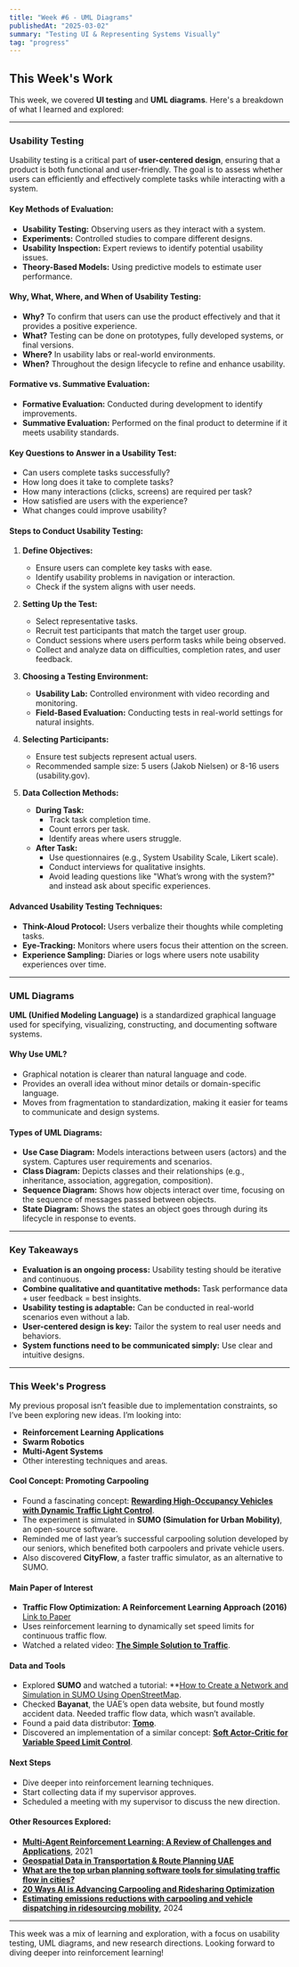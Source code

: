 ```yaml
---
title: "Week #6 - UML Diagrams"
publishedAt: "2025-03-02"
summary: "Testing UI & Representing Systems Visually"
tag: "progress"
---
```


## This Week's Work

This week, we covered **UI testing** and **UML diagrams**. Here's a breakdown of what I learned and explored:

---

### Usability Testing

Usability testing is a critical part of **user-centered design**, ensuring that a product is both functional and user-friendly. The goal is to assess whether users can efficiently and effectively complete tasks while interacting with a system.

#### Key Methods of Evaluation:
- **Usability Testing:** Observing users as they interact with a system.
- **Experiments:** Controlled studies to compare different designs.
- **Usability Inspection:** Expert reviews to identify potential usability issues.
- **Theory-Based Models:** Using predictive models to estimate user performance.

#### Why, What, Where, and When of Usability Testing:
- **Why?** To confirm that users can use the product effectively and that it provides a positive experience.
- **What?** Testing can be done on prototypes, fully developed systems, or final versions.
- **Where?** In usability labs or real-world environments.
- **When?** Throughout the design lifecycle to refine and enhance usability.

#### Formative vs. Summative Evaluation:
- **Formative Evaluation:** Conducted during development to identify improvements.
- **Summative Evaluation:** Performed on the final product to determine if it meets usability standards.

#### Key Questions to Answer in a Usability Test:
- Can users complete tasks successfully?
- How long does it take to complete tasks?
- How many interactions (clicks, screens) are required per task?
- How satisfied are users with the experience?
- What changes could improve usability?

#### Steps to Conduct Usability Testing:
1. **Define Objectives:**
   - Ensure users can complete key tasks with ease.
   - Identify usability problems in navigation or interaction.
   - Check if the system aligns with user needs.

2. **Setting Up the Test:**
   - Select representative tasks.
   - Recruit test participants that match the target user group.
   - Conduct sessions where users perform tasks while being observed.
   - Collect and analyze data on difficulties, completion rates, and user feedback.

3. **Choosing a Testing Environment:**
   - **Usability Lab:** Controlled environment with video recording and monitoring.
   - **Field-Based Evaluation:** Conducting tests in real-world settings for natural insights.

4. **Selecting Participants:**
   - Ensure test subjects represent actual users.
   - Recommended sample size: 5 users (Jakob Nielsen) or 8-16 users (usability.gov).

5. **Data Collection Methods:**
   - **During Task:**
     - Track task completion time.
     - Count errors per task.
     - Identify areas where users struggle.
   - **After Task:**
     - Use questionnaires (e.g., System Usability Scale, Likert scale).
     - Conduct interviews for qualitative insights.
     - Avoid leading questions like "What’s wrong with the system?" and instead ask about specific experiences.

#### Advanced Usability Testing Techniques:
- **Think-Aloud Protocol:** Users verbalize their thoughts while completing tasks.
- **Eye-Tracking:** Monitors where users focus their attention on the screen.
- **Experience Sampling:** Diaries or logs where users note usability experiences over time.

---

### UML Diagrams

**UML (Unified Modeling Language)** is a standardized graphical language used for specifying, visualizing, constructing, and documenting software systems.

#### Why Use UML?
- Graphical notation is clearer than natural language and code.
- Provides an overall idea without minor details or domain-specific language.
- Moves from fragmentation to standardization, making it easier for teams to communicate and design systems.

#### Types of UML Diagrams:
- **Use Case Diagram:** Models interactions between users (actors) and the system. Captures user requirements and scenarios.
- **Class Diagram:** Depicts classes and their relationships (e.g., inheritance, association, aggregation, composition).
- **Sequence Diagram:** Shows how objects interact over time, focusing on the sequence of messages passed between objects.
- **State Diagram:** Shows the states an object goes through during its lifecycle in response to events.

---

### Key Takeaways
- **Evaluation is an ongoing process:** Usability testing should be iterative and continuous.
- **Combine qualitative and quantitative methods:** Task performance data + user feedback = best insights.
- **Usability testing is adaptable:** Can be conducted in real-world scenarios even without a lab.
- **User-centered design is key:** Tailor the system to real user needs and behaviors.
- **System functions need to be communicated simply:** Use clear and intuitive designs.

---

### This Week's Progress

My previous proposal isn’t feasible due to implementation constraints, so I’ve been exploring new ideas. I’m looking into:
- **Reinforcement Learning Applications**
- **Swarm Robotics**
- **Multi-Agent Systems**
- Other interesting techniques and areas.

#### Cool Concept: Promoting Carpooling
- Found a fascinating concept: **[Rewarding High-Occupancy Vehicles with Dynamic Traffic Light Control](https://engineering.berkeley.edu/news/2024/06/using-ai-to-get-people-out-of-their-cars-and-into-hovs/)**.
- The experiment is simulated in **SUMO (Simulation for Urban Mobility)**, an open-source software.
- Reminded me of last year’s successful carpooling solution developed by our seniors, which benefited both carpoolers and private vehicle users.
- Also discovered **CityFlow**, a faster traffic simulator, as an alternative to SUMO.

#### Main Paper of Interest
- **Traffic Flow Optimization: A Reinforcement Learning Approach (2016)**  
  [Link to Paper](https://www.sciencedirect.com/science/article/pii/S0952197616000038)
- Uses reinforcement learning to dynamically set speed limits for continuous traffic flow.
- Watched a related video: **[The Simple Solution to Traffic](https://www.youtube.com/watch?v=iHzzSao6ypE)**.

#### Data and Tools
- Explored **SUMO** and watched a tutorial: **[How to Create a Network and Simulation in SUMO Using OpenStreetMap](https://www.youtube.com/watch?v=wZycufsTEGU).
- Checked **Bayanat**, the UAE’s open data website, but found mostly accident data. Needed traffic flow data, which wasn’t available.
- Found a paid data distributor: **[Tomo](https://www.tomtom.com/traffic-index/dubai-traffic/)**.
- Discovered an implementation of a similar concept: **[Soft Actor-Critic for Variable Speed Limit Control](https://github.com/juanwulu/sac_vsl?tab=readme-ov-file)**.

#### Next Steps
- Dive deeper into reinforcement learning techniques.
- Start collecting data if my supervisor approves.
- Scheduled a meeting with my supervisor to discuss the new direction.

#### Other Resources Explored:
- **[Multi-Agent Reinforcement Learning: A Review of Challenges and Applications](https://www.mdpi.com/2076-3417/11/11/4948)**, 2021
- **[Geospatial Data in Transportation & Route Planning UAE](https://u.ae/en/information-and-services/transportation/geospatial-data-in-transportation)**
- **[What are the top urban planning software tools for simulating traffic flow in cities?](https://www.linkedin.com/advice/0/what-top-urban-planning-software-tools-simulating-0nenc)**
- **[20 Ways AI is Advancing Carpooling and Ridesharing Optimization](https://yenra.com/ai20/carpooling-and-ridesharing-optimization/)**
- **[Estimating emissions reductions with carpooling and vehicle dispatching in ridesourcing mobility](https://www.nature.com/articles/s44333-024-00015-3)**, 2024

---

This week was a mix of learning and exploration, with a focus on usability testing, UML diagrams, and new research directions. Looking forward to diving deeper into reinforcement learning!